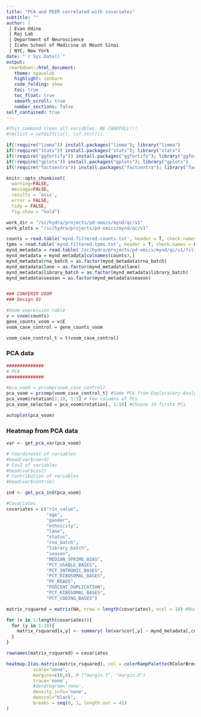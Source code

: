```yaml
---
title: "PCA and PEER correlated with covariates"
subtitle: ""
author: |
 | Evan Udine
 | Raj Lab
 | Department of Neuroscience
 | Icahn School of Medicine at Mount Sinai
 | NYC, New York
date: "`r Sys.Date()`"
output:
 rmarkdown::html_document:
   theme: spacelab
   highlight: zenburn
   code_folding: show
   toc: true
   toc_float: true
   smooth_scroll: true
   number_sections: false
self_contained: true
---
```



```r
#This command clean all variables. BE CAREFULL!!! 
#rm(list = setdiff(ls(), lsf.str()))
```

```r
if(!require("limma")) install.packages("limma"); library("limma")
if(!require("stats")) install.packages("stats"); library("stats")
if(!require("ggfortify")) install.packages("ggfortify"); library("ggfortify")
if(!require("gplots")) install.packages("gplots"); library("gplots")
if(!require("factoextra")) install.packages("factoextra"); library("factoextra")

knitr::opts_chunk$set( 
  warning=FALSE,
  message=FALSE,
  results = 'asis',
  error = FALSE,
  tidy = FALSE,
  fig.show = "hold")

```

```r
work_dir = "/sc/hydra/projects/pd-omics/mynd/qc/v1" 
work_plots = "/sc/hydra/projects/pd-omics/mynd/qc/v1"
```

```r
counts = read.table('mynd.filtered.counts.txt', header = T, check.names = F)
tpms = read.table('mynd.filtered.tpms.txt', header = T, check.names = F)
mynd_metadata = read.table('/sc/hydra/projects/pd-omics/mynd/qc/v1/filtered_metadata.txt', row.names = 1,  header = T, check.names = F)
mynd_metadata = mynd_metadata[colnames(counts),]
mynd_metadata$rna_batch = as.factor(mynd_metadata$rna_batch)
mynd_metadata$lane = as.factor(mynd_metadata$lane)
mynd_metadata$library_batch = as.factor(mynd_metadata$library_batch)
mynd_metadata$season = as.factor(mynd_metadata$season)


### CONFERIR VOOM 
### Design 01

#Voom expression table 
v = voom(counts)
gene_counts_voom = v$E
voom_case_control = gene_counts_voom

voom_case_control_t = t(voom_case_control)
```

### PCA data
```r
##############
# PCA 
##############

#pca_voom = prcomp(voom_case_control)
pca_voom = prcomp(voom_case_control_t) #Same PCA from Exploratory Analysis
pca_voom$rotation[1:10, 1:5] # Few columns of PCs 
pca_voom_selected = pca_voom$rotation[, 1:10] #Choose 10 firsts PCs

autoplot(pca_voom)
```

### Heatmap from PCA data
```r
var <- get_pca_var(pca_voom)

# Coordinates of variables
#head(var$coord)
# Cos2 of variables
#head(var$cos2)
# Contribution of variables
#head(var$contrib)

ind <- get_pca_ind(pca_voom)

#Covariates
covariates = c("rin_value",
               "age",
               "gender",
               "ethnicity",
               "lane",
               "status",
               "rna_batch",
               "library_batch",
               "season",
               "MEDIAN_5PRIME_BIAS",
               "PCT_USABLE_BASES",
               "PCT_INTRONIC_BASES",
               "PCT_RIBOSOMAL_BASES",
               "PF_READS",
               "PERCENT_DUPLICATION",
               "PCT_RIBOSOMAL_BASES",
               "PCT_CODING_BASES")

matrix_rsquared = matrix(NA, nrow = length(covariates), ncol = 10) #Number of factors

for (x in 1:length(covariates)){
  for (y in 1:10){
    matrix_rsquared[x,y] <- summary( lm(var$cor[,y] ~ mynd_metadata[,covariates[x]]) )$adj.r.squared
  }
}

rownames(matrix_rsquared) = covariates

heatmap.2(as.matrix(matrix_rsquared), col = colorRampPalette(RColorBrewer::brewer.pal(6,"RdPu"))(40),
          scale="none",
          margins=c(8,8), # ("margin.Y", "margin.X")
          trace='none', 
          #dendrogram='none',
          density.info='none', 
          denscol="black",
          breaks = seq(0, 1, length.out = 41)
)
```
